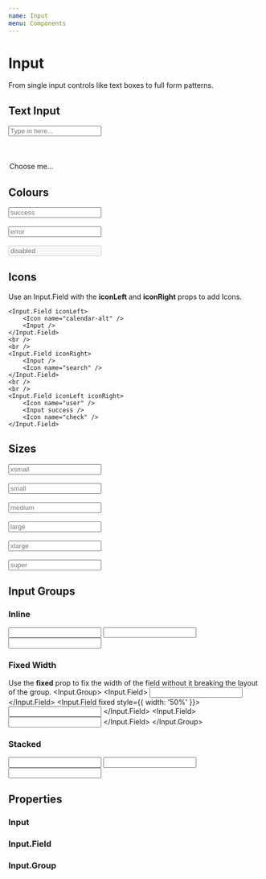 ```yaml
---
name: Input
menu: Components
---
```



# Input

From single input controls like text boxes to full form patterns.

## Text Input
<Playground>
    <Input placeholder="Type in here..." />
    <br />
    <br />
    <Input.Textarea placeholder="Type in here..."></Input.Textarea>
    <br />
    <br />
    <Input.Select>
        <option>Choose me...</option>
    </Input.Select>
</Playground>

## Colours
<Playground>
    <Input placeholder="success" success />
    <br />
    <br />
    <Input placeholder="error" error />
    <br />
    <br />
    <Input placeholder="disabled" disabled />
</Playground>

## Icons
Use an Input.Field with the **iconLeft** and **iconRight** props to add Icons.
<Playground>
    
    <Input.Field iconLeft>
        <Icon name="calendar-alt" />
        <Input />
    </Input.Field>
    <br />
    <br />
    <Input.Field iconRight>
        <Input />
        <Icon name="search" />
    </Input.Field>
    <br />
    <br />
    <Input.Field iconLeft iconRight>
        <Icon name="user" />
        <Input success />
        <Icon name="check" />
    </Input.Field>
</Playground>

## Sizes
<Playground>
    <Input placeholder="xsmall" size="xsmall" />
    <br />
    <br />
    <Input placeholder="small" size="small" />
    <br />
    <br />
    <Input placeholder="medium" size="medium" />
    <br />
    <br />
    <Input placeholder="large" size="large" />
    <br />
    <br />
    <Input placeholder="xlarge" size="xlarge" />
    <br />
    <br />
    <Input placeholder="super" size="super" /> 
</Playground>

## Input Groups
### Inline
<Playground>
    <Input.Group>
        <Input.Field>
            <Input />
        </Input.Field>
        <Input.Field>
            <Input />
        </Input.Field>
        <Input.Field>
            <Input />
        </Input.Field>
    </Input.Group>
</Playground>

### Fixed Width
Use the **fixed** prop to fix the width of the field without it breaking the layout of the group.
<Playground>
    <Input.Group>
        <Input.Field>
            <Input />
        </Input.Field>
        <Input.Field fixed style={{ width: '50%' }}>
            <Input />
        </Input.Field>
        <Input.Field>
            <Input />
        </Input.Field>
    </Input.Group>
</Playground>

### Stacked
<Playground>
    <Input.Group stacked>
        <Input.Field>
            <Input />
        </Input.Field>
        <Input.Field>
            <Input />
        </Input.Field>
        <Input.Field>
            <Input />
        </Input.Field>
    </Input.Group>
</Playground>

## Properties
### Input
<PropsTable of={Input} />

### Input.Field
<PropsTable of={Input.Field} />

### Input.Group
<PropsTable of={Input.Group} />